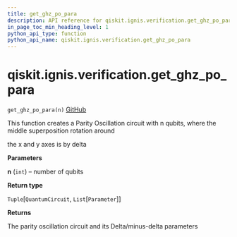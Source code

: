 ```yaml
---
title: get_ghz_po_para
description: API reference for qiskit.ignis.verification.get_ghz_po_para
in_page_toc_min_heading_level: 1
python_api_type: function
python_api_name: qiskit.ignis.verification.get_ghz_po_para
---
```


# qiskit.ignis.verification.get\_ghz\_po\_para

<span id="qiskit.ignis.verification.get_ghz_po_para" />

`get_ghz_po_para(n)` [GitHub](https://github.com/qiskit-community/qiskit-ignis/tree/stable/0.7/qiskit/ignis/verification/entanglement/linear.py "view source code")

This function creates a Parity Oscillation circuit with n qubits, where the middle superposition rotation around

the x and y axes is by delta

**Parameters**

**n** (`int`) – number of qubits

**Return type**

`Tuple`\[`QuantumCircuit`, `List`\[`Parameter`]]

**Returns**

The parity oscillation circuit and its Delta/minus-delta parameters

